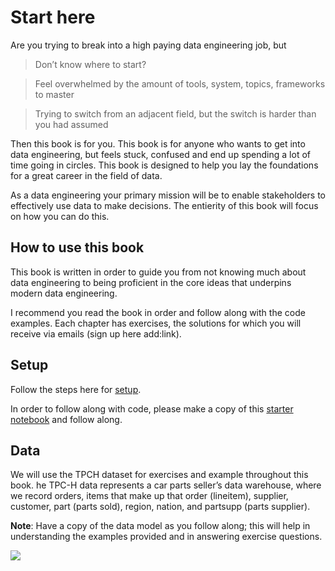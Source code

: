 # Start here {.unnumbered}

Are you trying to break into a high paying data engineering job, but 

> Don't know where to start?

> Feel overwhelmed by the amount of tools, system, topics, frameworks to master

> Trying to switch from an adjacent field, but the switch is harder than you had assumed

Then this book is for you. This book is for anyone who wants to get into data engineering, but feels stuck, confused and end up spending a lot of time going in circles. This book is designed to help you lay the foundations for a great career in the field of data.

As a data engineering your primary mission will be to enable stakeholders to effectively use data to make decisions. The entierity of this book will focus on how you can do this.

## How to use this book

This book is written in order to guide you from not knowing much about data engineering to being proficient in the core ideas that underpins modern  data engineering.

I recommend you read the book in order and follow along with the code examples. Each chapter has exercises, the solutions for which you will receive via emails (sign up here add:link).

## Setup

Follow the steps here for [setup](https://github.com/josephmachado/data_engineering_for_beginners_code/tree/main?tab=readme-ov-file#setup).

In order to follow along with code, please make a copy of this [starter notebook](https://github.com/josephmachado/data_engineering_for_beginners_code/blob/main/notebooks/starter_template.ipynb) and follow along.

## Data 

We will use the TPCH dataset for exercises and example throughout this book. he TPC-H data represents a car parts seller’s data warehouse, where we record orders, items that make up that order (lineitem), supplier, customer, part (parts sold), region, nation, and partsupp (parts supplier). 

**Note**: Have a copy of the data model as you follow along; this will help in understanding the examples provided and in answering exercise questions.

![](./tpch_erd.png)
